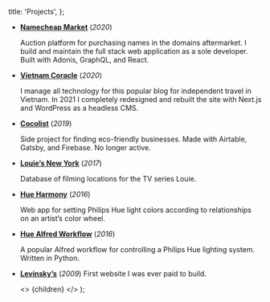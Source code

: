 
  title: 'Projects',
};

- **[Namecheap Market](https://www.namecheap.com/market)** (_2020_)

  Auction platform for purchasing names in the domains aftermarket. I build and maintain the full stack web application as a sole developer. Built with Adonis, GraphQL, and React.

- **[Vietnam Coracle](https://www.vietnamcoracle.com)** (_2020_)

  I manage all technology for this popular blog for independent travel in Vietnam. In 2021 I completely redesigned and rebuilt the site with Next.js and WordPress as a headless CMS.

- **[Cocolist](https://www.cocolist.app)** (_2019_)

  Side project for finding eco-friendly businesses. Made with Airtable, Gatsby, and Firebase. No longer active.

- **[Louie’s New York](http://www.louiesnewyork.com)** (_2017_)

  Database of filming locations for the TV series Louie.

- **[Hue Harmony](http://benknight.github.io/hue-harmony)** (_2016_)

  Web app for setting Philips Hue light colors according to relationships on an artist’s color wheel.

- **[Hue Alfred Workflow](https://github.com/benknight/hue-alfred-workflow)** (_2016_)

  A popular Alfred workflow for controlling a Philips Hue lighting system. Written in Python.

- **[Levinsky’s](https://levinskys.com/)** (_2009_)
  First website I was ever paid to build.

  <>
    <Layout meta={meta}>{children}</Layout>
  </>
);
